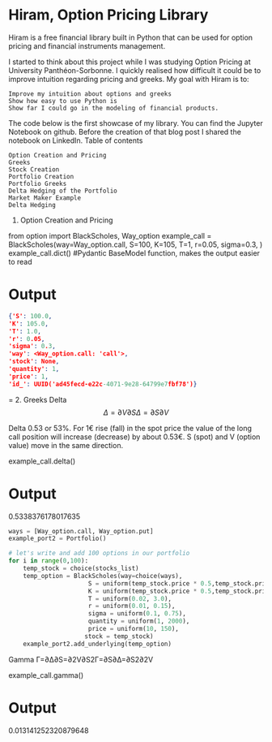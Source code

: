 # Hiram, Option Pricing Library


Hiram is a free financial library built in Python that can be used for option pricing and financial instruments management.

I started to think about this project while I was studying Option Pricing at University Panthéon-Sorbonne. I quickly realised how difficult it could be to improve intuition regarding pricing and greeks. My goal with Hiram is to:

    Improve my intuition about options and greeks
    Show how easy to use Python is
    Show far I could go in the modeling of financial products.

The code below is the first showcase of my library. You can find the Jupyter Notebook on github. Before the creation of that blog post I shared the notebook on LinkedIn.
Table of contents

    Option Creation and Pricing
    Greeks
    Stock Creation
    Portfolio Creation
    Portfolio Greeks
    Delta Hedging of the Portfolio
    Market Maker Example
    Delta Hedging

1. Option Creation and Pricing

from option import BlackScholes, Way_option
example_call = BlackScholes(way=Way_option.call, S=100, K=105, T=1, r=0.05, sigma=0.3, )
example_call.dict() #Pydantic BaseModel function, makes the output easier to read

# Output
```json
{'S': 100.0,
'K': 105.0,
'T': 1.0,
'r': 0.05,
'sigma': 0.3,
'way': <Way_option.call: 'call'>,
'stock': None,
'quantity': 1,
'price': 1,
'id_': UUID('ad45fecd-e22c-4071-9e28-64799e7fbf78')}
```
=
2. Greeks
Delta
$$Δ=∂V∂SΔ=∂S∂V​$$

Delta 0.53 or 53%. For 1€ rise (fall) in the spot price the value of the long call position will increase (decrease) by about 0.53€. S (spot) and V (option value) move in the same direction.

example_call.delta()

# Output
0.5338376178017635

```python
ways = [Way_option.call, Way_option.put]
example_port2 = Portfolio()

# let's write and add 100 options in our portfolio
for i in range(0,100):
    temp_stock = choice(stocks_list)
    temp_option = BlackScholes(way=choice(ways),
                      S = uniform(temp_stock.price * 0.5,temp_stock.price * 1.5),
                      K = uniform(temp_stock.price * 0.5,temp_stock.price * 1.5),
                      T = uniform(0.02, 3.0),
                      r = uniform(0.01, 0.15),
                      sigma = uniform(0.1, 0.75),
                      quantity = uniform(1, 2000),
                      price = uniform(10, 150),
                     stock = temp_stock)
    example_port2.add_underlying(temp_option)
```



Gamma
Γ=∂Δ∂S=∂2V∂S2Γ=∂S∂Δ​=∂S2∂2V​

example_call.gamma()

# Output
0.013141252320879648
